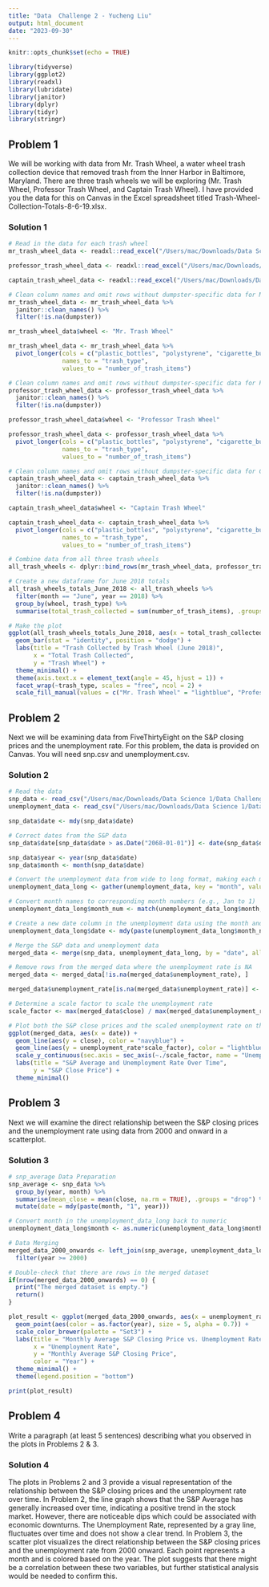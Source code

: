 ```yaml
---
title: "Data  Challenge 2 - Yucheng Liu"
output: html_document
date: "2023-09-30"
---
```


```r
knitr::opts_chunk$set(echo = TRUE)
```

```r
library(tidyverse)
library(ggplot2)
library(readxl)
library(lubridate)
library(janitor)
library(dplyr)
library(tidyr)
library(stringr)
```

## Problem 1
We will be working with data from Mr. Trash Wheel, a water wheel trash collection device that removed trash from the Inner Harbor in Baltimore, Maryland. There are three trash wheels we will be exploring (Mr. Trash Wheel, Professor Trash Wheel, and Captain Trash Wheel). I have provided you the data for this on Canvas in the Excel spreadsheet titled Trash-Wheel-Collection-Totals-8-6-19.xlsx.

### Solution 1
```r
# Read in the data for each trash wheel
mr_trash_wheel_data <- readxl::read_excel("/Users/mac/Downloads/Data Science 1/Git/YLassign/Trash-Wheel-Collection-Totals-8-6-19.xlsx", sheet = "Mr. Trash Wheel")

professor_trash_wheel_data <- readxl::read_excel("/Users/mac/Downloads/Data Science 1/Git/YLassign/Trash-Wheel-Collection-Totals-8-6-19.xlsx", sheet = "Professor Trash Wheel")

captain_trash_wheel_data <- readxl::read_excel("/Users/mac/Downloads/Data Science 1/Git/YLassign/Trash-Wheel-Collection-Totals-8-6-19.xlsx", sheet = "Captain Trash Wheel")

# Clean column names and omit rows without dumpster-specific data for Mr. Trash Wheel
mr_trash_wheel_data <- mr_trash_wheel_data %>%
  janitor::clean_names() %>%
  filter(!is.na(dumpster)) 

mr_trash_wheel_data$wheel <- "Mr. Trash Wheel"

mr_trash_wheel_data <- mr_trash_wheel_data %>%
  pivot_longer(cols = c("plastic_bottles", "polystyrene", "cigarette_butts", "glass_bottles", "grocery_bags", "chip_bags", "sports_balls"), 
               names_to = "trash_type",
               values_to = "number_of_trash_items")

# Clean column names and omit rows without dumpster-specific data for Professor Trash Wheel
professor_trash_wheel_data <- professor_trash_wheel_data %>%
  janitor::clean_names() %>%
  filter(!is.na(dumpster)) 

professor_trash_wheel_data$wheel <- "Professor Trash Wheel"

professor_trash_wheel_data <- professor_trash_wheel_data %>%
  pivot_longer(cols = c("plastic_bottles", "polystyrene", "cigarette_butts", "glass_bottles", "grocery_bags", "chip_bags", "sports_balls"), 
               names_to = "trash_type",
               values_to = "number_of_trash_items")

# Clean column names and omit rows without dumpster-specific data for Captain Trash Wheel
captain_trash_wheel_data <- captain_trash_wheel_data %>%
  janitor::clean_names() %>%
  filter(!is.na(dumpster)) 

captain_trash_wheel_data$wheel <- "Captain Trash Wheel"

captain_trash_wheel_data <- captain_trash_wheel_data %>%
  pivot_longer(cols = c("plastic_bottles", "polystyrene", "cigarette_butts", "plastic_bags"), 
               names_to = "trash_type",
               values_to = "number_of_trash_items")

# Combine data from all three trash wheels
all_trash_wheels <- dplyr::bind_rows(mr_trash_wheel_data, professor_trash_wheel_data, captain_trash_wheel_data)

# Create a new dataframe for June 2018 totals
all_trash_wheels_totals_June_2018 <- all_trash_wheels %>%
  filter(month == "June", year == 2018) %>%
  group_by(wheel, trash_type) %>%
  summarise(total_trash_collected = sum(number_of_trash_items), .groups = 'drop')

# Make the plot
ggplot(all_trash_wheels_totals_June_2018, aes(x = total_trash_collected, y = wheel, fill = wheel)) +
  geom_bar(stat = "identity", position = "dodge") +
  labs(title = "Trash Collected by Trash Wheel (June 2018)",
       x = "Total Trash Collected",
       y = "Trash Wheel") +
  theme_minimal() +
  theme(axis.text.x = element_text(angle = 45, hjust = 1)) +
  facet_wrap(~trash_type, scales = "free", ncol = 2) +
  scale_fill_manual(values = c("Mr. Trash Wheel" = "lightblue", "Professor Trash Wheel" = "blue", "Captain Trash Wheel" = "lightgreen"))

```

## Problem 2
Next we will be examining data from FiveThirtyEight on the S&P closing prices and the unemployment rate. For this problem, the data is provided on Canvas. You will need snp.csv and unemployment.csv.

### Solution 2
```r
# Read the data
snp_data <- read_csv("/Users/mac/Downloads/Data Science 1/Data Challenge 2/data/snp.csv")
unemployment_data <- read_csv("/Users/mac/Downloads/Data Science 1/Data Challenge 2/data/unemployment.csv")

snp_data$date <- mdy(snp_data$date)

# Correct dates from the S&P data
snp_data$date[snp_data$date > as.Date("2068-01-01")] <- date(snp_data$date[snp_data$date > as.Date("2068-01-01")] - years(100))

snp_data$year <- year(snp_data$date)
snp_data$month <- month(snp_data$date)

# Convert the unemployment data from wide to long format, making each month a row instead of a column
unemployment_data_long <- gather(unemployment_data, key = "month", value = "unemployment_rate", -Year)

# Convert month names to corresponding month numbers (e.g., Jan to 1)
unemployment_data_long$month_num <- match(unemployment_data_long$month, month.name)

# Create a new date column in the unemployment data using the month and year columns
unemployment_data_long$date <- mdy(paste(unemployment_data_long$month_num, "1", unemployment_data_long$Year))

# Merge the S&P data and unemployment data
merged_data <- merge(snp_data, unemployment_data_long, by = "date", all.x = TRUE)

# Remove rows from the merged data where the unemployment rate is NA
merged_data <- merged_data[!is.na(merged_data$unemployment_rate), ]

merged_data$unemployment_rate[is.na(merged_data$unemployment_rate)] <- mean(merged_data$unemployment_rate, na.rm = TRUE)

# Determine a scale factor to scale the unemployment rate 
scale_factor <- max(merged_data$close) / max(merged_data$unemployment_rate)

# Plot both the S&P close prices and the scaled unemployment rate on the same plot
ggplot(merged_data, aes(x = date)) +
  geom_line(aes(y = close), color = "navyblue") +  
  geom_line(aes(y = unemployment_rate*scale_factor), color = "lightblue") +  
  scale_y_continuous(sec.axis = sec_axis(~./scale_factor, name = "Unemployment Rate")) +  
  labs(title = "S&P Average and Unemployment Rate Over Time", 
       y = "S&P Close Price") +
  theme_minimal()  

```

## Problem 3
Next we will examine the direct relationship between the S&P closing prices and the unemployment rate using data from 2000 and onward in a scatterplot.

### Solution 3
```r
# snp_average Data Preparation
snp_average <- snp_data %>%
  group_by(year, month) %>%
  summarise(mean_close = mean(close, na.rm = TRUE), .groups = "drop") %>%
  mutate(date = mdy(paste(month, "1", year)))

# Convert month in the unemployment_data_long back to numeric
unemployment_data_long$month <- as.numeric(unemployment_data_long$month_num)

# Data Merging
merged_data_2000_onwards <- left_join(snp_average, unemployment_data_long, by = c("year", "month")) %>%
  filter(year >= 2000)

# Double-check that there are rows in the merged dataset
if(nrow(merged_data_2000_onwards) == 0) {
  print("The merged dataset is empty.")
  return()
}

plot_result <- ggplot(merged_data_2000_onwards, aes(x = unemployment_rate, y = mean_close)) +
  geom_point(aes(color = as.factor(year), size = 5, alpha = 0.7)) +
  scale_color_brewer(palette = "Set3") +
  labs(title = "Monthly Average S&P Closing Price vs. Unemployment Rate (2000 onwards)",
       x = "Unemployment Rate",
       y = "Monthly Average S&P Closing Price",
       color = "Year") +
  theme_minimal() +
  theme(legend.position = "bottom")

print(plot_result)


```

## Problem 4
Write a paragraph (at least 5 sentences) describing what you observed in the plots in Problems 2 & 3.

### Solution 4
The plots in Problems 2 and 3 provide a visual representation of the relationship between the S&P closing prices and the unemployment rate over time. In Problem 2, the line graph shows that the S&P Average has generally increased over time, indicating a positive trend in the stock market. However, there are noticeable dips which could be associated with economic downturns. The Unemployment Rate, represented by a gray line, fluctuates over time and does not show a clear trend. In Problem 3, the scatter plot visualizes the direct relationship between the S&P closing prices and the unemployment rate from 2000 onward. Each point represents a month and is colored based on the year. The plot suggests that there might be a correlation between these two variables, but further statistical analysis would be needed to confirm this.

